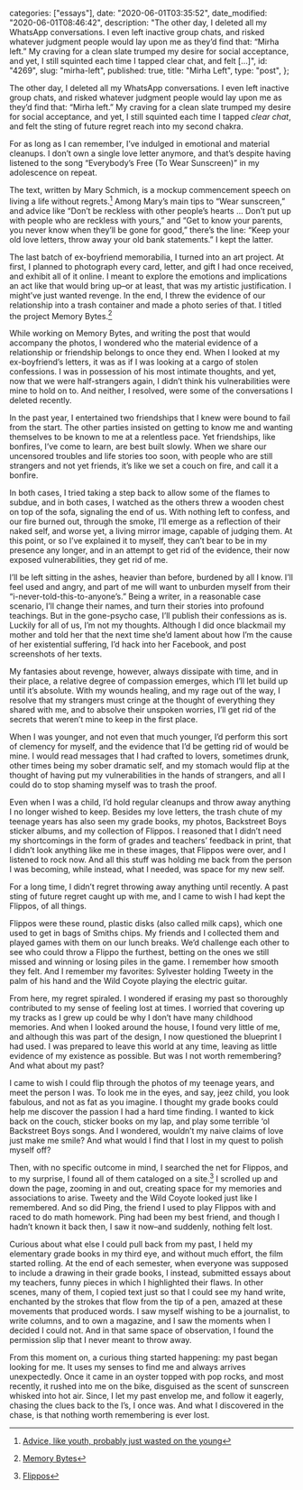 
  categories: ["essays"],
  date: "2020-06-01T03:35:52",
  date_modified: "2020-06-01T08:46:42",
  description:
    "The other day, I deleted all my WhatsApp conversations. I even left inactive group chats, and risked whatever judgment people would lay upon me as they’d find that: “Mirha left.” My craving for a clean slate trumped my desire for social acceptance, and yet, I still squinted each time I tapped clear chat, and felt […]",
  id: "4269",
  slug: "mirha-left",
  published: true,
  title: "Mirha Left",
  type: "post",
};


The other day, I deleted all my WhatsApp conversations. I even left inactive group chats, and risked whatever judgment people would lay upon me as they’d find that: “Mirha left.” My craving for a clean slate trumped my desire for social acceptance, and yet, I still squinted each time I tapped _clear chat_, and felt the sting of future regret reach into my second chakra.

For as long as I can remember, I’ve indulged in emotional and material cleanups. I don’t own a single love letter anymore, and that’s despite having listened to the song “Everybody’s Free (To Wear Sunscreen)” in my adolescence on repeat.

The text, written by Mary Schmich, is a mockup commencement speech on living a life without regrets.[^1] Among Mary’s main tips to “Wear sunscreen,” and advice like “Don’t be reckless with other people’s hearts … Don’t put up with people who are reckless with yours,” and “Get to know your parents, you never know when they’ll be gone for good,” there’s the line: “Keep your old love letters, throw away your old bank statements.” I kept the latter.

The last batch of ex-boyfriend memorabilia, I turned into an art project. At first, I planned to photograph every card, letter, and gift I had once received, and exhibit all of it online. I meant to explore the emotions and implications an act like that would bring up–or at least, that was my artistic justification. I might’ve just wanted revenge. In the end, I threw the evidence of our relationship into a trash container and made a photo series of that. I titled the project Memory Bytes.[^2]

While working on Memory Bytes, and writing the post that would accompany the photos, I wondered who the material evidence of a relationship or friendship belongs to once they end. When I looked at my ex-boyfriend’s letters, it was as if I was looking at a cargo of stolen confessions. I was in possession of his most intimate thoughts, and yet, now that we were half-strangers again, I didn’t think his vulnerabilities were mine to hold on to. And neither, I resolved, were some of the conversations I deleted recently.

In the past year, I entertained two friendships that I knew were bound to fail from the start. The other parties insisted on getting to know me and wanting themselves to be known to me at a relentless pace. Yet friendships, like bonfires, I’ve come to learn, are best built slowly. When we share our uncensored troubles and life stories too soon, with people who are still strangers and not yet friends, it’s like we set a couch on fire, and call it a bonfire.

In both cases, I tried taking a step back to allow some of the flames to subdue, and in both cases, I watched as the others threw a wooden chest on top of the sofa, signaling the end of us. With nothing left to confess, and our fire burned out, through the smoke, I’ll emerge as a reflection of their naked self, and worse yet, a living mirror image, capable of judging them. At this point, or so I’ve explained it to myself, they can’t bear to be in my presence any longer, and in an attempt to get rid of the evidence, their now exposed vulnerabilities, they get rid of me.

I’ll be left sitting in the ashes, heavier than before, burdened by all I know. I’ll feel used and angry, and part of me will want to unburden myself from their “i-never-told-this-to-anyone’s.” Being a writer, in a reasonable case scenario, I’ll change their names, and turn their stories into profound teachings. But in the gone-psycho case, I’ll publish their confessions as is. Luckily for all of us, I’m not my thoughts. Although I did once blackmail my mother and told her that the next time she’d lament about how I’m the cause of her existential suffering, I’d hack into her Facebook, and post screenshots of her texts.

My fantasies about revenge, however, always dissipate with time, and in their place, a relative degree of compassion emerges, which I’ll let build up until it’s absolute. With my wounds healing, and my rage out of the way, I resolve that my strangers must cringe at the thought of everything they shared with me, and to absolve their unspoken worries, I’ll get rid of the secrets that weren’t mine to keep in the first place.

When I was younger, and not even that much younger, I’d perform this sort of clemency for myself, and the evidence that I’d be getting rid of would be mine. I would read messages that I had crafted to lovers, sometimes drunk, other times being my sober dramatic self, and my stomach would flip at the thought of having put my vulnerabilities in the hands of strangers, and all I could do to stop shaming myself was to trash the proof.

Even when I was a child, I’d hold regular cleanups and throw away anything I no longer wished to keep. Besides my love letters, the trash chute of my teenage years has also seen my grade books, my photos, Backstreet Boys sticker albums, and my collection of Flippos. I reasoned that I didn’t need my shortcomings in the form of grades and teachers’ feedback in print, that I didn’t look anything like me in these images, that Flippos were over, and I listened to rock now. And all this stuff was holding me back from the person I was becoming, while instead, what I needed, was space for my new self.

For a long time, I didn’t regret throwing away anything until recently. A past sting of future regret caught up with me, and I came to wish I had kept the Flippos, of all things.

Flippos were these round, plastic disks (also called milk caps), which one used to get in bags of Smiths chips. My friends and I collected them and played games with them on our lunch breaks. We’d challenge each other to see who could throw a Flippo the furthest, betting on the ones we still missed and winning or losing piles in the game. I remember how smooth they felt. And I remember my favorites: Sylvester holding Tweety in the palm of his hand and the Wild Coyote playing the electric guitar.

From here, my regret spiraled. I wondered if erasing my past so thoroughly contributed to my sense of feeling lost at times. I worried that covering up my tracks as I grew up could be why I don’t have many childhood memories. And when I looked around the house, I found very little of me, and although this was part of the design, I now questioned the blueprint I had used. I was prepared to leave this world at any time, leaving as little evidence of my existence as possible. But was I not worth remembering? And what about my past?

I came to wish I could flip through the photos of my teenage years, and meet the person I was. To look me in the eyes, and say, jeez child, you look fabulous, and not as fat as you imagine. I thought my grade books could help me discover the passion I had a hard time finding. I wanted to kick back on the couch, sticker books on my lap, and play some terrible ‘ol Backstreet Boys songs. And I wondered, wouldn’t my naive claims of love just make me smile? And what would I find that I lost in my quest to polish myself off?

Then, with no specific outcome in mind, I searched the net for Flippos, and to my surprise, I found all of them cataloged on a site.[^3] I scrolled up and down the page, zooming in and out, creating space for my memories and associations to arise. Tweety and the Wild Coyote looked just like I remembered. And so did Ping, the friend I used to play Flippos with and raced to do math homework. Ping had been my best friend, and though I hadn’t known it back then, I saw it now–and suddenly, nothing felt lost.

Curious about what else I could pull back from my past, I held my elementary grade books in my third eye, and without much effort, the film started rolling. At the end of each semester, when everyone was supposed to include a drawing in their grade books, I instead, submitted essays about my teachers, funny pieces in which I highlighted their flaws. In other scenes, many of them, I copied text just so that I could see my hand write, enchanted by the strokes that flow from the tip of a pen, amazed at these movements that produced words. I saw myself wishing to be a journalist, to write columns, and to own a magazine, and I saw the moments when I decided I could not. And in that same space of observation, I found the permission slip that I never meant to throw away.

From this moment on, a curious thing started happening: my past began looking for me. It uses my senses to find me and always arrives unexpectedly. Once it came in an oyster topped with pop rocks, and most recently, it rushed into me on the bike, disguised as the scent of sunscreen whisked into hot air. Since, I let my past envelop me, and follow it eagerly, chasing the clues back to the I’s, I once was. And what I discovered in the chase, is that nothing worth remembering is ever lost.

[^1]: [Advice, like youth, probably just wasted on the young](https://www.chicagotribune.com/columns/chi-schmich-sunscreen-column-column.html)
[^2]: [Memory Bytes](/tsop/posts/memory-bytes)
[^3]: [Flippos](https://www.milkcapmania.co.uk/Flippos/84-001-075-Flippo.html)
